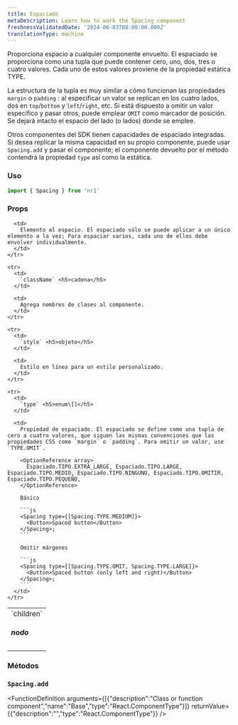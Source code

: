```yaml
---
title: Espaciado
metaDescription: Learn how to work the Spacing component
freshnessValidatedDate: '2024-06-03T00:00:00.000Z'
translationType: machine
---
```


Proporciona espacio a cualquier componente envuelto. El espaciado se proporciona como una tupla que puede contener cero, uno, dos, tres o cuatro valores. Cada uno de estos valores proviene de la propiedad estática TYPE.

La estructura de la tupla es muy similar a cómo funcionan las propiedades `margin` o `padding` : al especificar un valor se replican en los cuatro lados, dos en `top`/`bottom` y `left`/`right`, etc. Si está dispuesto a omitir un valor específico y pasar otros, puede emplear `OMIT` como marcador de posición. Se dejará intacto el espacio del lado (o lados) donde se emplee.

Otros componentes del SDK tienen capacidades de espaciado integradas. Si desea replicar la misma capacidad en su propio componente, puede usar `Spacing.add` y pasar el componente; el componente devuelto por el método contendrá la propiedad `type` así como la estática.

### Uso

```js
import { Spacing } from 'nr1'
```

### Props

<table>
  <tbody>
    <tr>
      <td>
        `children` <h5>nodo</h5>
      </td>

      <td>
        Elemento al espacio. El espaciado sólo se puede aplicar a un único elemento a la vez; Para espaciar varios, cada uno de ellos debe envolver individualmente.
      </td>
    </tr>

    <tr>
      <td>
        `className` <h5>cadena</h5>
      </td>

      <td>
        Agrega nombres de clases al componente.
      </td>
    </tr>

    <tr>
      <td>
        `style` <h5>objeto</h5>
      </td>

      <td>
        Estilo en línea para un estilo personalizado.
      </td>
    </tr>

    <tr>
      <td>
        `type` <h5>enum\[]</h5>
      </td>

      <td>
        Propiedad de espaciado. El espaciado se define como una tupla de cero a cuatro valores, que siguen las mismas convenciones que las propiedades CSS como `margin` o `padding`. Para omitir un valor, use `TYPE.OMIT`.

        <OptionReference array>
          Espaciado.TIPO.EXTRA_LARGE, Espaciado.TIPO.LARGE, Espaciado.TIPO.MEDIO, Espaciado.TIPO.NINGUNO, Espaciado.TIPO.OMITIR, Espaciado.TIPO.PEQUEÑO,
        </OptionReference>

        Básico

        ```js
        <Spacing type={[Spacing.TYPE.MEDIUM]}>
          <Button>Spaced button</Button>
        </Spacing>;            
        ```

        Omitir márgenes

        ```js
        <Spacing type={[Spacing.TYPE.OMIT, Spacing.TYPE.LARGE]}>
          <Button>Spaced button (only left and right)</Button>
        </Spacing>; 
        ```
      </td>
    </tr>
  </tbody>
</table>

### Métodos

### `Spacing.add`

<FunctionDefinition
  arguments={[{"description":"Class or function component","name":"Base","type":"React.ComponentType"}]}
  returnValue={{"description":"","type":"React.ComponentType"}}
/>